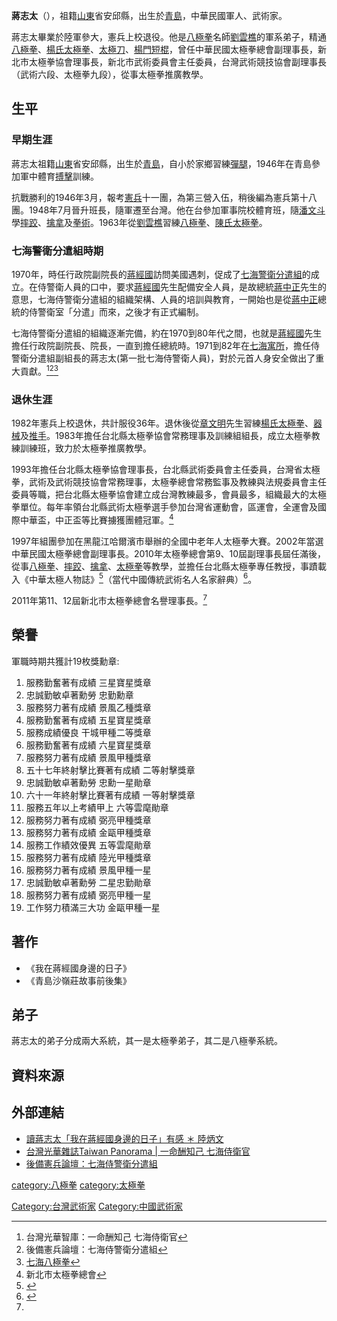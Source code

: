 {{多個問題|
{{advert|time=2020-04-17T04:00:33+00:00}}
{{refimprove|time=2019-07-31T11:29:58+00:00}}
{{prose|time=2015-09-15T09:48:29+00:00}}
}}
{{Infobox
|name         = 蔣志太
|title        = 
|image        = 

|headerstyle  = background:#ccf;
|labelstyle   = background:#ddf;
|caption      = 

|header1 = 師承
|label1  = 
|data1   = 
|header2 = 
|label2  = [[潘文斗|潘文斗]]
|data2   = 摔跤、擒拿及拳術
|header3 =
|label3  = [[劉雲樵|劉雲樵]]
|data3   = 八極拳、陳氏太極拳
|header4 =
|label4  = [[章文明|章文明]]
|data4   = 楊氏太極拳

|header5 = 學歷
|label5  = 
|data5   = 
|header6 = 
|label6  = 
|data6   = 陸軍參大

|header7 = 經歷
|label7  = 
|data7   = 
|header8 = 
|label8  = 
|data8   = [[七海寓所|七海寓所]]侍警衛分遣組副組長
|header9 = 
|label9  = 
|data9   = [[中華民國太極拳總會|中華民國太極拳總會]]副理事長
|header10 = 
|label10  = 
|data10   = [[新北市太極拳協會|新北市太極拳協會]]理事長
|header11 = 
|label11  = 
|data11   = [[新北市武術委員會|新北市武術委員會]]主任委員
|header12 = 
|label12  = 
|data12   = [[台灣武術競技協會|台灣武術競技協會]]副理事長 (武術六段、太極拳九段)

|belowstyle = background:#ddf;
|below = 
}}

'''蔣志太'''（{{bd|1929年||}}），祖籍[[山東|山東]]省安邱縣，出生於[[青島|青島]]，中華民國軍人、武術家。

蔣志太畢業於陸軍參大，憲兵上校退役。他是[[八極拳|八極拳]]名師[[劉雲樵|劉雲樵]]的軍系弟子，精通[[八極拳|八極拳]]、[[楊氏太極拳|楊氏太極拳]]、[[太極刀|太極刀]]、[[楊門短棍|楊門短棍]]，曾任中華民國太極拳總會副理事長，新北市太極拳協會理事長，新北市武術委員會主任委員，台灣武術競技協會副理事長（武術六段、太極拳九段），從事太極拳推廣教學。

== 生平 ==
===早期生涯===
蔣志太祖籍[[山東|山東]]省安邱縣，出生於[[青島|青島]]，自小於家鄉習練[[彈腿|彈腿]]，1946年在青島參加軍中體育[[搏擊|搏擊]]訓練。

抗戰勝利的1946年3月，報考[[憲兵|憲兵]]十一團，為第三營入伍，稍後編為憲兵第十八團。1948年7月晉升班長，隨軍遷至台灣。他在台參加軍事院校體育班，隨[[潘文斗|潘文斗]]學[[摔跤|摔跤]]、[[擒拿|擒拿]]及[[拳術|拳術]]。1963年從[[劉雲樵|劉雲樵]]習練[[八極拳|八極拳]]、[[陳氏太極拳|陳氏太極拳]]。

===七海警衛分遣組時期===
1970年，時任行政院副院長的[[蔣經國|蔣經國]]訪問美國遇刺，促成了[[七海警衛分遣組|七海警衛分遣組]]的成立。在侍警衛人員的口中，要求[[蔣經國|蔣經國]]先生配備安全人員，是故總統[[蔣中正|蔣中正]]先生的意思，七海侍警衛分遣組的組織架構、人員的培訓與教育，一開始也是從[[蔣中正|蔣中正]]總統的侍警衛室「分遣」而來，之後才有正式編制。

七海侍警衛分遣組的組織逐漸完備，約在1970到80年代之間，也就是[[蔣經國|蔣經國]]先生擔任行政院副院長、院長，一直到擔任總統時。1971到82年在[[七海寓所|七海寓所]]，擔任侍警衛分遣組副組長的蔣志太(第一批七海侍警衛人員)，對於元首人身安全做出了重大貢獻。<ref>台灣光華智庫：一命酬知己 七海侍衛官</ref><ref>後備憲兵論壇：七海侍警衛分遣組</ref><ref>[[七海八極拳|七海八極拳]]</ref>

===退休生涯===
1982年憲兵上校退休，共計服役36年。退休後從[[章文明|章文明]]先生習練[[楊氏太極拳|楊氏太極拳]]、[[器械|器械]]及[[推手|推手]]。1983年擔任台北縣太極拳協會常務理事及訓練組組長，成立太極拳教練訓練班，致力於太極拳推廣教學。

1993年擔任台北縣太極拳協會理事長，台北縣武術委員會主任委員，台灣省太極拳，武術及武術競技協會常務理事，太極拳總會常務監事及教練與法規委員會主任委員等職，把台北縣太極拳協會建立成台灣教練最多，會員最多，組織最大的太極拳單位。每年率領台北縣武術太極拳選手參加台灣省運動會，區運會，全運會及國際中華盃，中正盃等比賽擄獲團體冠軍。<ref name="multiple">新北市太極拳總會</ref>

1997年組團參加在黑龍江哈爾濱市舉辦的全國中老年人太極拳大賽。2002年當選中華民國太極拳總會副理事長。2010年太極拳總會第9、10屆副理事長屆任滿後，從事[[八極拳|八極拳]]、[[摔跤|摔跤]]、[[擒拿|擒拿]]、[[太極拳|太極拳]]等教學，並擔任台北縣太極拳專任教授，事蹟載入《中華太極人物誌》<ref> {{Cite book | author = 邱催忠 | title = 中華太極人物志 | location = 中國 | publisher = 中國社會出版社 | date = 2004年8月 | pages = 十二畫 | ISBN =  7-5087-0168-2 | accessdate = 2015-09-16 }} </ref>（當代中國傳統武術名人名家辭典）<ref> {{Cite book | title = 當代中國傳統武術名人名家辭典 | location = 中國 | publisher = 中國社會出版社 | date = 2008年 | accessdate = 2015-09-16 }} </ref>。

2011年第11、12屆新北市太極拳總會名譽理事長。<ref name="multiple" />

== 榮譽 ==
軍職時期共獲計19枚獎勳章: 
# 服務勤奮著有成績 三星寶星獎章 
# 忠誠勤敏卓著勳勞 忠勤勳章 
# 服務努力著有成績 景風乙種獎章 
# 服務勤奮著有成績 五星寶星獎章 
# 服務成績優良 干城甲種二等獎章 
# 服務勤奮著有成績 六星寶星獎章 
# 服務努力著有成績 景風甲種獎章 
# 五十七年終射擊比賽著有成績 二等射擊獎章 
# 忠誠勤敏卓著勳勞 忠勳一星勛章 
# 六十一年終射擊比賽著有成績 一等射擊獎章 
# 服務五年以上考績甲上 六等雲麾勛章 
# 服務努力著有成績 弼亮甲種獎章 
# 服務努力著有成績 金甌甲種獎章 
# 服務工作績效優異 五等雲麾勛章 
# 服務努力著有成績 陸光甲種獎章 
# 服務努力著有成績 景風甲種一星 
# 忠誠勤敏卓著勳勞 二星忠勤勛章 
# 服務努力著有成績 弼亮甲種一星 
# 工作努力積滿三大功 金甌甲種一星 

== 著作 ==
* 《我在蔣經國身邊的日子》
* 《青島沙嶺莊故事前後集》

== 弟子 ==
蔣志太的弟子分成兩大系統，其一是太極拳弟子，其二是八極拳系統。{{Fact|而學生[[張修程|張修程]]（無拜師）兼學其術。|time=2020-04-20}}

== 資料來源 ==
{{Reflist}}

== 外部連結 ==
* [http://www.qqzh.org/view/3565 讀蔣志太「我在蔣經國身邊的日子」有感 ＊ 陸炳文] {{Wayback|url=http://www.qqzh.org/view/3565 |date=20160304075028 }}
* [http://www.taiwan-panorama.com/tw/show_issue.php?id=199838703082C.TXT 台灣光華雜誌Taiwan Panorama | 一命酬知己 七海侍衛官] {{Wayback|url=http://www.taiwan-panorama.com/tw/show_issue.php?id=199838703082C.TXT |date=20160304114204 }}
* [https://web.archive.org/web/20160304112629/http://mp.rocmp.org/kind/president/guard.html 後備憲兵論壇：七海侍警衛分遣組]

[[Category:台灣武術家|Category:台灣武術家]]
[[Category:中國武術家|Category:中國武術家]]
[[category:八極拳|category:八極拳]]
[[category:太極拳|category:太極拳]]